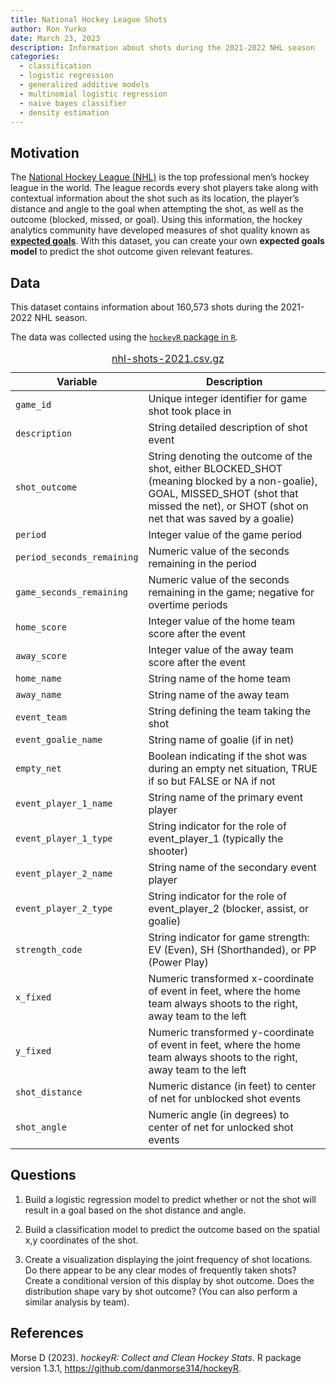 ```yaml
---
title: National Hockey League Shots
author: Ron Yurko
date: March 23, 2023
description: Information about shots during the 2021-2022 NHL season
categories:
  - classification
  - logistic regression
  - generalized additive models
  - multinomial logistic regression
  - naive bayes classifier
  - density estimation
---
```


## Motivation

The [National Hockey League (NHL)](https://www.nhl.com/) is the top professional men's hockey league in the world. The league records every shot players take along with contextual information about the shot such as its location, the player's distance and angle to the goal when attempting the shot, as well as the outcome (blocked, missed, or goal). Using this information, the hockey analytics community have developed measures of shot quality known as [__expected goals__](https://www.nhl.com/kraken/news/analytics-with-alison-expected-goals/c-327728890). With this dataset, you can create your own __expected goals model__ to predict the shot outcome given relevant features.

## Data

This dataset contains information about 160,573 shots during the 2021-2022 NHL season. 

The data was collected using the [`hockeyR` package in `R`](https://hockeyr.netlify.app/index.html). 


| Variable | Description |
|----|-------------|
| `game_id` | Unique integer identifier for game shot took place in |
| `description` |	String detailed description of shot event |
| `shot_outcome` |	String denoting the outcome of the shot, either BLOCKED_SHOT (meaning blocked by a non-goalie), GOAL, MISSED_SHOT (shot that missed the net), or SHOT (shot on net that was saved by a goalie) |
| `period` |	Integer value of the game period |
| `period_seconds_remaining` | Numeric value of the seconds remaining in the period |
| `game_seconds_remaining` |	Numeric value of the seconds remaining in the game; negative for overtime periods |
| `home_score` |	Integer value of the home team score after the event |
| `away_score` |	Integer value of the away team score after the event |
| `home_name` |	String name of the home team |
| `away_name` |	String name of the away team |
| `event_team` |	String defining the team taking the shot |
| `event_goalie_name` | String name of goalie (if in net) |
| `empty_net` | Boolean indicating if the shot was during an empty net situation, TRUE if so but FALSE or NA if not |
| `event_player_1_name` |	String name of the primary event player |
| `event_player_1_type` |	String indicator for the role of event_player_1 (typically the shooter) |
| `event_player_2_name` |	String name of the secondary event player |
| `event_player_2_type` |	String indicator for the role of event_player_2 (blocker, assist, or goalie) |
| `strength_code` |	String indicator for game strength: EV (Even), SH (Shorthanded), or PP (Power Play) |
| `x_fixed` |	Numeric transformed x-coordinate of event in feet, where the home team always shoots to the right, away team to the left |
| `y_fixed` |	Numeric transformed y-coordinate of event in feet, where the home team always shoots to the right, away team to the left |
| `shot_distance` |	Numeric distance (in feet) to center of net for unblocked shot events |
| `shot_angle` |	Numeric angle (in degrees) to center of net for unlocked shot events |


: [nhl-shots-2021.csv.gz](../data/nhl-shots-2021.csv.gz)


## Questions

1. Build a logistic regression model to predict whether or not the shot will result in a goal based on the shot distance and angle.

2. Build a classification model to predict the outcome based on the spatial x,y coordinates of the shot. 

3. Create a visualization displaying the joint frequency of shot locations. Do there appear to be any clear modes of frequently taken shots? Create a conditional version of this display by shot outcome. Does the distribution shape vary by shot outcome? (You can also perform a similar analysis by team). 

## References

Morse D (2023). _hockeyR: Collect and Clean Hockey Stats_. R package version 1.3.1,
  <https://github.com/danmorse314/hockeyR>.
  


